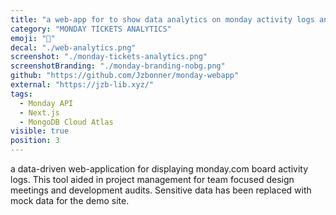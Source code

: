 ```yaml
---
title: "a web-app for to show data analytics on monday activity logs and support tickets"
category: "MONDAY TICKETS ANALYTICS"
emoji: "📌"
decal: "./web-analytics.png"
screenshot: "./monday-tickets-analytics.png"
screenshotBranding: "./monday-branding-nobg.png"
github: "https://github.com/Jzbonner/monday-webapp"
external: "https://jzb-lib.xyz/"
tags:
  - Monday API
  - Next.js
  - MongoDB Cloud Atlas
visible: true
position: 3
---
```


a data-driven web-application for displaying monday.com board activity logs. This tool aided in project management for team focused design meetings and development audits. Sensitive data has been replaced with mock data for the demo site.
